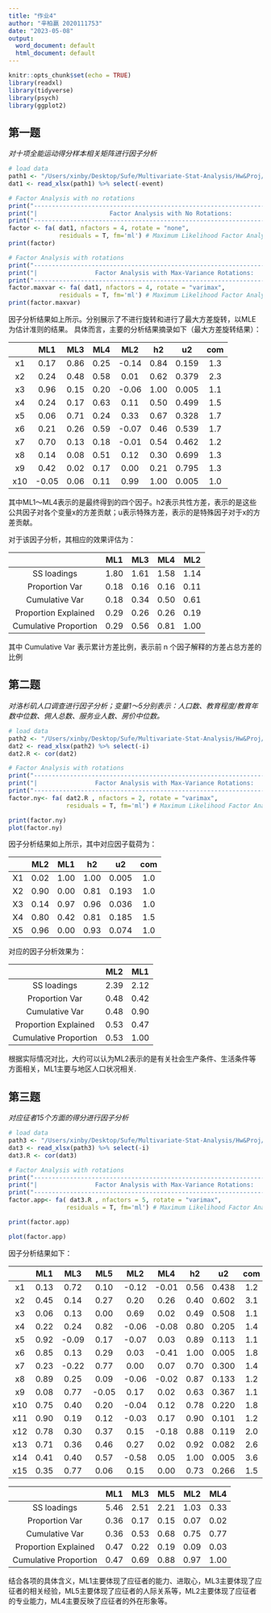 ```yaml
---
title: "作业4"
author: "辛柏嬴 2020111753"
date: "2023-05-08"
output:
  word_document: default
  html_document: default
---
```


```r
knitr::opts_chunk$set(echo = TRUE)
library(readxl)
library(tidyverse)
library(psych)
library(ggplot2)
```

## 第一题

*对十项全能运动得分样本相关矩阵进行因子分析*

```r
# load data
path1 <- "/Users/xinby/Desktop/Sufe/Multivariate-Stat-Analysis/Hw&Proj/hw4/exec8.4.xlsx"
dat1 <- read_xlsx(path1) %>% select(-event)

# Factor Analysis with no rotations
print("--------------------------------------------------------------------------------")
print("|                    Factor Analysis with No Rotations:                        |")
print("--------------------------------------------------------------------------------")
factor <- fa( dat1, nfactors = 4, rotate = "none", 
              residuals = T, fm='ml') # Maximum Likelihood Factor Analysis
print(factor)

# Factor Analysis with rotations
print("-------------------------------------------------------------------------------")
print("|                Factor Analysis with Max-Variance Rotations:                 |")
print("-------------------------------------------------------------------------------")
factor.maxvar <- fa( dat1, nfactors = 4, rotate = "varimax", 
              residuals = T, fm='ml') # Maximum Likelihood Factor Analysis
print(factor.maxvar)
```

因子分析结果如上所示。分别展示了不进行旋转和进行了最大方差旋转，以MLE为估计准则的结果。
具体而言，主要的分析结果摘录如下（最大方差旋转结果）：


|     | ML1  | ML3  | ML4  | ML2  | h2   | u2   | com |
| :---: | :----: | :----: | :----: | :----: | :----: | :----: | :---: |
| x1  | 0.17 | 0.86 | 0.25 | -0.14| 0.84 | 0.159| 1.3 |
| x2  | 0.24 | 0.48 | 0.58 | 0.01 | 0.62 | 0.379| 2.3 |
| x3  | 0.96 | 0.15 | 0.20 | -0.06| 1.00 | 0.005| 1.1 |
| x4  | 0.24 | 0.17 | 0.63 | 0.11 | 0.50 | 0.499| 1.5 |
| x5  | 0.06 | 0.71 | 0.24 | 0.33 | 0.67 | 0.328| 1.7 |
| x6  | 0.21 | 0.26 | 0.59 | -0.07| 0.46 | 0.539| 1.7 |
| x7  | 0.70 | 0.13 | 0.18 | -0.01| 0.54 | 0.462| 1.2 |
| x8  | 0.14 | 0.08 | 0.51 | 0.12 | 0.30 | 0.699| 1.3 |
| x9  | 0.42 | 0.02 | 0.17 | 0.00 | 0.21 | 0.795| 1.3 |
| x10 | -0.05| 0.06 | 0.11 | 0.99 | 1.00 | 0.005| 1.0 |

其中ML1～ML4表示的是最终得到的四个因子。h2表示共性方差，表示的是这些公共因子对各个变量x的方差贡献；u表示特殊方差，表示的是特殊因子对于x的方差贡献。

对于该因子分析，其相应的效果评估为：

|                | ML1  | ML3  | ML4  | ML2  |
|:----------------:|:------:|:------:|:------:|:------:|
| SS loadings    | 1.80 | 1.61 | 1.58 | 1.14 |
| Proportion Var | 0.18 | 0.16 | 0.16 | 0.11 |
| Cumulative Var | 0.18 | 0.34 | 0.50 | 0.61 |
| Proportion Explained | 0.29 | 0.26 | 0.26 | 0.19 |
| Cumulative Proportion | 0.29 | 0.56 | 0.81 | 1.00 |

其中 Cumulative Var 表示累计方差比例，表示前 n 个因子解释的方差占总方差的比例

## 第二题

*对洛杉矶人口调查进行因子分析；变量1～5分别表示：人口数、教育程度/教育年数中位数、佣人总数、服务业人数、房价中位数。*

```r
# load data
path2 <- "/Users/xinby/Desktop/Sufe/Multivariate-Stat-Analysis/Hw&Proj/hw4/exec8.5.xlsx"
dat2 <- read_xlsx(path2) %>% select(-i)
dat2.R <- cor(dat2)

# Factor Analysis with rotations
print("-------------------------------------------------------------------------------")
print("|                Factor Analysis with Max-Variance Rotations:                 |")
print("-------------------------------------------------------------------------------")
factor.ny<- fa( dat2.R , nfactors = 2, rotate = "varimax", 
                residuals = T, fm='ml') # Maximum Likelihood Factor Analysis

print(factor.ny)
plot(factor.ny)


```

因子分析结果如上所示，其中对应因子载荷为：

|    |   ML2 |   ML1 |   h2 |    u2 |   com |
|:---:|:------:|:------:|:-----:|:------:|:------:|
| X1 |  0.02 |  1.00 | 1.00 | 0.005 |   1.0 |
| X2 |  0.90 |  0.00 | 0.81 | 0.193 |   1.0 |
| X3 |  0.14 |  0.97 | 0.96 | 0.036 |   1.0 |
| X4 |  0.80 |  0.42 | 0.81 | 0.185 |   1.5 |
| X5 |  0.96 |  0.00 | 0.93 | 0.074 |   1.0 |

对应的因子分析效果为：

|              | ML2  | ML1  |
|:--------------:|:------:|:------:|
| SS loadings   | 2.39 | 2.12 |
| Proportion Var | 0.48 | 0.42 |
| Cumulative Var | 0.48 | 0.90 |
| Proportion Explained | 0.53 | 0.47 |
| Cumulative Proportion | 0.53 | 1.00 | 

根据实际情况对比，大约可以认为ML2表示的是有关社会生产条件、生活条件等方面相关，ML1主要与地区人口状况相关.


## 第三题

*对应征者15个方面的得分进行因子分析*

```r
# load data
path3 <- "/Users/xinby/Desktop/Sufe/Multivariate-Stat-Analysis/Hw&Proj/hw4/exec8.6.xlsx"
dat3 <- read_xlsx(path3) %>% select(-i) 
dat3.R <- cor(dat3)

# Factor Analysis with rotations
print("-------------------------------------------------------------------------------")
print("|                Factor Analysis with Max-Variance Rotations:                 |")
print("-------------------------------------------------------------------------------")
factor.app<- fa( dat3.R , nfactors = 5, rotate = "varimax", 
                residuals = T, fm='ml') # Maximum Likelihood Factor Analysis

print(factor.app)

plot(factor.app)

```

因子分析结果如下：

|     | ML1  | ML3  | ML5  | ML2  | ML4  |  h2  | u2   | com |
|:---:|:----:|:----:|:----:|:----:|:----:|:----:|:----:|:---:|
| x1  | 0.13 | 0.72 | 0.10 |-0.12 |-0.01 | 0.56 |0.438 | 1.2 |
| x2  | 0.45 | 0.14 | 0.27 | 0.20 | 0.26 | 0.40 |0.602 | 3.1 |
| x3  | 0.06 | 0.13 | 0.00 | 0.69 | 0.02 | 0.49 |0.508 | 1.1 |
| x4  | 0.22 | 0.24 | 0.82 |-0.06 |-0.08 | 0.80 |0.205 | 1.4 |
| x5  | 0.92 |-0.09 | 0.17 |-0.07 | 0.03 | 0.89 |0.113 | 1.1 |
| x6  | 0.85 | 0.13 | 0.29 | 0.03 |-0.41 | 1.00 |0.005 | 1.8 |
| x7  | 0.23 |-0.22 | 0.77 | 0.00 | 0.07 | 0.70 |0.300 | 1.4 |
| x8  | 0.89 | 0.25 | 0.09 |-0.06 |-0.02 | 0.87 |0.133 | 1.2 |
| x9  | 0.08 | 0.77 |-0.05 | 0.17 | 0.02 | 0.63 |0.367 | 1.1 |
| x10 | 0.75 | 0.40 | 0.20 |-0.04 | 0.12 | 0.78 |0.220 | 1.8 |
| x11 | 0.90 | 0.19 | 0.12 |-0.03 | 0.17 | 0.90 |0.101 | 1.2 |
| x12 | 0.78 | 0.30 | 0.37 | 0.15 |-0.18 | 0.88 |0.119 | 2.0 |
| x13 | 0.71 | 0.36 | 0.46 | 0.27 | 0.02 | 0.92 |0.082 | 2.6 |
| x14 | 0.41 | 0.40 | 0.57 |-0.58 | 0.05 | 1.00 |0.005 | 3.6 |
| x15 | 0.35 | 0.77 | 0.06 | 0.15 | 0.00 | 0.73 |0.266 | 1.5 |

|                | ML1  | ML3  | ML5  | ML2  | ML4  |
|:--------------:|:----:|:----:|:----:|:----:|:----:|
|  SS loadings    | 5.46 | 2.51 | 2.21 | 1.03 | 0.33 |
| Proportion Var  | 0.36 | 0.17 | 0.15 | 0.07 | 0.02 |
| Cumulative Var  | 0.36 | 0.53 | 0.68 | 0.75 | 0.77 |
|Proportion Explained|0.47|0.22|0.19|0.09|0.03|
|Cumulative Proportion|0.47|0.69|0.88|0.97|1.00|

结合各项的具体含义，ML1主要体现了应征者的能力、进取心，ML3主要体现了应征者的相关经验，ML5主要体现了应征者的人际关系等，ML2主要体现了应征者的专业能力，ML4主要反映了应征者的外在形象等。
